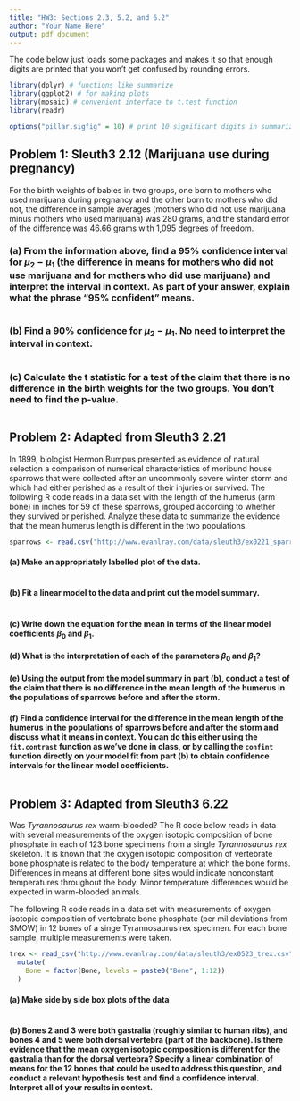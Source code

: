 ```yaml
---
title: "HW3: Sections 2.3, 5.2, and 6.2"
author: "Your Name Here"
output: pdf_document
---
```


The code below just loads some packages and makes it so that enough digits are printed that you won't get confused by rounding errors.

```r
library(dplyr) # functions like summarize
library(ggplot2) # for making plots
library(mosaic) # convenient interface to t.test function
library(readr)

options("pillar.sigfig" = 10) # print 10 significant digits in summarize output
```

## Problem 1: Sleuth3 2.12 (Marijuana use during pregnancy)

For the birth weights of babies in two groups, one born to mothers who used marijuana during pregnancy and the other born to mothers who did not, the difference in sample averages (mothers who did not use marijuana minus mothers who used marijuana) was 280 grams, and the standard error of the difference was 46.66 grams with 1,095 degrees of freedom.

### (a) From the information above, find a 95% confidence interval for $\mu_2 - \mu_1$ (the difference in means for mothers who did not use marijuana and for mothers who did use marijuana) and interpret the interval in context.  As part of your answer, explain what the phrase "95% confident" means.

```r

```

### (b) Find a 90% confidence for $\mu_2 - \mu_1$.  No need to interpret the interval in context.

```r

```

### (c) Calculate the t statistic for a test of the claim that there is no difference in the birth weights for the two groups.  You don't need to find the p-value.

```r

```

## Problem 2: Adapted from Sleuth3 2.21

In 1899, biologist Hermon Bumpus presented as evidence of natural selection a comparison of numerical characteristics of moribund house sparrows that were collected after an uncommonly severe winter storm and which had either perished as a result of their injuries or survived.  The following R code reads in a data set with the length of the humerus (arm bone) in inches for 59 of these sparrows, grouped according to whether they survived or perished.  Analyze these data to summarize the evidence that the mean humerus length is different in the two populations.

```r
sparrows <- read.csv("http://www.evanlray.com/data/sleuth3/ex0221_sparrows.csv")
```

#### (a) Make an appropriately labelled plot of the data.

```r

```

#### (b) Fit a linear model to the data and print out the model summary.

```r

```

#### (c) Write down the equation for the mean in terms of the linear model coefficients $\beta_0$ and $\beta_1$.



#### (d) What is the interpretation of each of the parameters $\beta_0$ and $\beta_1$?



#### (e) Using the output from the model summary in part (b), conduct a test of the claim that there is no difference in the mean length of the humerus in the populations of sparrows before and after the storm.



#### (f) Find a confidence interval for the difference in the mean length of the humerus in the populations of sparrows before and after the storm and discuss what it means in context.  You can do this either using the `fit.contrast` function as we've done in class, or by calling the `confint` function directly on your model fit from part (b) to obtain confidence intervals for the linear model coefficients.

```r

```


## Problem 3: Adapted from Sleuth3 6.22

Was *Tyrannosaurus rex* warm-blooded?  The R code below reads in data with several measurements of the oxygen isotopic composition of bone phosphate in each of 123 bone specimens from a single *Tyrannosaurus rex* skeleton.  It is known that the oxygen isotopic composition of vertebrate bone phosphate is related to the body temperature at which the bone forms.  Differences in means at different bone sites would indicate nonconstant temperatures throughout the body.  Minor temperature differences would be expected in warm-blooded animals.

The following R code reads in a data set with measurements of oxygen isotopic composition of vertebrate bone phosphate (per mil deviations from SMOW) in 12 bones of a singe Tyrannosaurus rex specimen.  For each bone sample, multiple measurements were taken.

```r
trex <- read_csv("http://www.evanlray.com/data/sleuth3/ex0523_trex.csv") %>%
  mutate(
    Bone = factor(Bone, levels = paste0("Bone", 1:12))
  )
```

#### (a) Make side by side box plots of the data

```r

```

#### (b) Bones 2 and 3 were both gastralia (roughly similar to human ribs), and bones 4 and 5 were both dorsal vertebra (part of the backbone).  Is there evidence that the mean oxygen isotopic composition is different for the gastralia than for the dorsal vertebra?  Specify a linear combination of means for the 12 bones that could be used to address this question, and conduct a relevant hypothesis test and find a confidence interval.  Interpret all of your results in context.

```r

```



